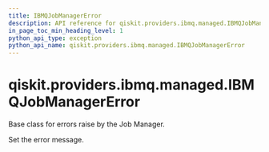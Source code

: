 ```yaml
---
title: IBMQJobManagerError
description: API reference for qiskit.providers.ibmq.managed.IBMQJobManagerError
in_page_toc_min_heading_level: 1
python_api_type: exception
python_api_name: qiskit.providers.ibmq.managed.IBMQJobManagerError
---
```


# qiskit.providers.ibmq.managed.IBMQJobManagerError

<Class id="qiskit.providers.ibmq.managed.IBMQJobManagerError" isDedicatedPage={true} github="https://github.com/qiskit/qiskit-ibmq-provider/tree/stable/0.16/qiskit/providers/ibmq/managed/exceptions.py" signature="IBMQJobManagerError(*message)" modifiers="exception">
  Base class for errors raise by the Job Manager.

  Set the error message.
</Class>

